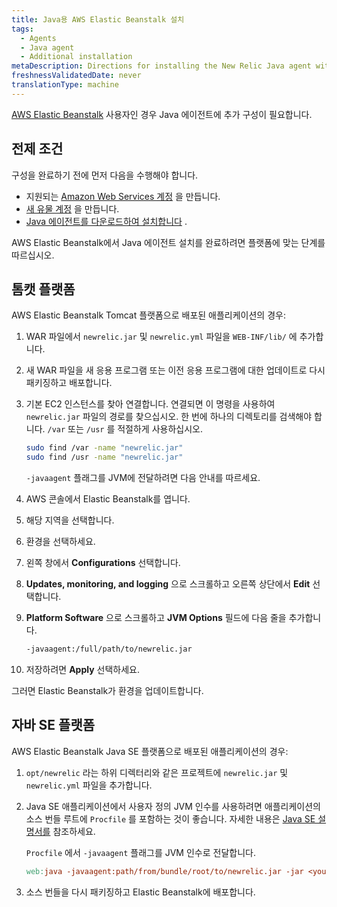 ```yaml
---
title: Java용 AWS Elastic Beanstalk 설치
tags:
  - Agents
  - Java agent
  - Additional installation
metaDescription: Directions for installing the New Relic Java agent with Elastic Beanstalk.
freshnessValidatedDate: never
translationType: machine
---
```


[AWS Elastic Beanstalk](http://docs.amazonwebservices.com/elasticbeanstalk/latest/gsg/) 사용자인 경우 Java 에이전트에 추가 구성이 필요합니다.

## 전제 조건

구성을 완료하기 전에 먼저 다음을 수행해야 합니다.

* 지원되는 [Amazon Web Services 계정](http://aws.amazon.com/elasticbeanstalk/) 을 만듭니다.
* [새 유물 계정](http://newrelic.com/signup) 을 만듭니다.
* [Java 에이전트를 다운로드하여 설치합니다](/docs/agents/java-agent/installation/java-agent-manual-installation) .

AWS Elastic Beanstalk에서 Java 에이전트 설치를 완료하려면 플랫폼에 맞는 단계를 따르십시오.

## 톰캣 플랫폼

AWS Elastic Beanstalk Tomcat 플랫폼으로 배포된 애플리케이션의 경우:

1. WAR 파일에서 `newrelic.jar` 및 `newrelic.yml` 파일을 `WEB-INF/lib/` 에 추가합니다.

2. 새 WAR 파일을 새 응용 프로그램 또는 이전 응용 프로그램에 대한 업데이트로 다시 패키징하고 배포합니다.

3. 기본 EC2 인스턴스를 찾아 연결합니다. 연결되면 이 명령을 사용하여 `newrelic.jar` 파일의 경로를 찾으십시오. 한 번에 하나의 디렉토리를 검색해야 합니다. `/var` 또는 `/usr` 를 적절하게 사용하십시오.

   ```sh
   sudo find /var -name "newrelic.jar"
   sudo find /usr -name "newrelic.jar"
   ```

   `-javaagent` 플래그를 JVM에 전달하려면 다음 안내를 따르세요.

4. AWS 콘솔에서 Elastic Beanstalk를 엽니다.

5. 해당 지역을 선택합니다.

6. 환경을 선택하세요.

7. 왼쪽 창에서 <DoNotTranslate>**Configurations**</DoNotTranslate> 선택합니다.

8. <DoNotTranslate>**Updates, monitoring, and logging**</DoNotTranslate> 으로 스크롤하고 오른쪽 상단에서 <DoNotTranslate>**Edit**</DoNotTranslate> 선택합니다.

9. <DoNotTranslate>**Platform Software**</DoNotTranslate> 으로 스크롤하고 <DoNotTranslate>**JVM Options**</DoNotTranslate> 필드에 다음 줄을 추가합니다.

   ```sh
   -javaagent:/full/path/to/newrelic.jar
   ```

10. 저장하려면 <DoNotTranslate>**Apply**</DoNotTranslate> 선택하세요.

그러면 Elastic Beanstalk가 환경을 업데이트합니다.

## 자바 SE 플랫폼

AWS Elastic Beanstalk Java SE 플랫폼으로 배포된 애플리케이션의 경우:

1. `opt/newrelic` 라는 하위 디렉터리와 같은 프로젝트에 `newrelic.jar` 및 `newrelic.yml` 파일을 추가합니다.

2. Java SE 애플리케이션에서 사용자 정의 JVM 인수를 사용하려면 애플리케이션의 소스 번들 루트에 `Procfile` 를 포함하는 것이 좋습니다. 자세한 내용은 [Java SE 설명서를](https://docs.aws.amazon.com/elasticbeanstalk/latest/dg/java-se-platform.html) 참조하세요.

   `Procfile` 에서 `-javaagent` 플래그를 JVM 인수로 전달합니다.

   ```makefile
   web:java -javaagent:path/from/bundle/root/to/newrelic.jar -jar <your-application>.jar
   ```

3. 소스 번들을 다시 패키징하고 Elastic Beanstalk에 배포합니다.